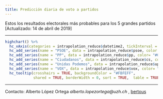 ```yaml
---
title: Predicción diaria de voto a partidos
---
```


Estos los resultados electorales más probables para los 5 grandes partidos [Actualizado: 14 de abril de 2019]

_________________


```r

highchart() %>% 
  hc_xAxis(categories = intrapolation_reduce$datetime2, tickInterval = 1) %>% 
  hc_add_series(name = "PSOE", data = intrapolation_reduce$psoe, color = "#E9202C") %>% 
  hc_add_series(name = "PP", data = intrapolation_reduce$pp, color= "#0387D5") %>% 
  hc_add_series(name = "Ciudadanos", data = intrapolation_reduce$cs, color = "#FA5000") %>% 
  hc_add_series(name = "Unidas Podemos", data = intrapolation_reduce$up, color= "#672F6C") %>% 
  hc_add_series(name = "VOX", data = intrapolation_reduce$vox, color= "#32CD32") %>% 
  hc_tooltip(crosshairs = TRUE, backgroundColor = "#FBFEFF",
             shared = TRUE, borderWidth = 0, sort = TRUE,  table = TRUE)

```

_____

Contacto: Alberto López Ortega _alberto.lopezortega@uzh.ch_ , [bertous](https://twitter.com/bertous)


